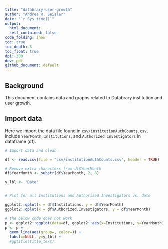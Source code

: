```yaml
---
title: "databrary-user-growth"
author: "Andrea R. Seisler"
date: "`r Sys.time()`"
output: 
  html_document:
  self_contained: false
code_folding: show
toc: true
toc_depth: 3
toc_float: true
dpi: 300
dev: pdf
github_document: default
---
```

## Background

This document contains data and graphs related to Databrary institution and user growth.

## Import data

Here we import the data file found in `csv/institutionAuthCounts.csv`, include `YearMonth`, `Institutions`, and `Authorized Investigators` in dataframe (df).   

```r
# Import data and clean

df <- read.csv(file = "csv/institutionAuthCounts.csv", header = TRUE)

# Remove extra characters from df$YearMonth
df$YearMonth <- substr(df$YearMonth, 2, 8)

```

```r

y_lbl <- 'Date'


# Plot for all Institutions and Authorized Investigators vs. date

ggplot2::qplot(x = df$Institutions, y = df$YearMonth)
ggplot2::qplot(x = df$Authorized.Investigators, y = df$YearMonth)

# the below code does not work
p <- ggplot2::ggplot(data=df, ggplot2::aes(x=Institutions, y=YearMonth)) 
p <- p + 
  geom_line(aes(group=, color=)) +
  labs(x=NULL, y=y_lbl) +
  #ggtitle(title_text)
  
  
```